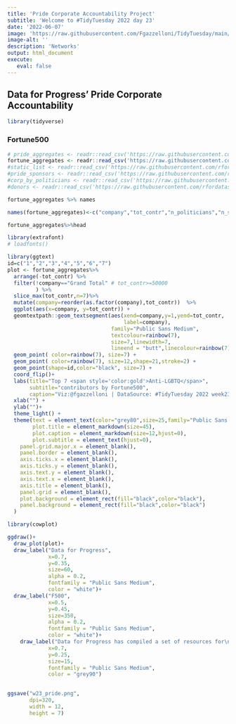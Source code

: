 ```yaml
---
title: 'Pride Corporate Accountability Project'
subtitle: 'Welcome to #TidyTuesday 2022 day 23'
date: '2022-06-07'
image: 'https://raw.githubusercontent.com/Fgazzelloni/TidyTuesday/main/data/2022/w23_pride/w23_pride.png'
image-alt: ''
description: 'Networks'
output: html_document
execute: 
   eval: false
---
```





## Data for Progress’ Pride Corporate Accountability

```r
library(tidyverse)
```


### Fortune500 

```r
# pride_aggregates <- readr::read_csv('https://raw.githubusercontent.com/rfordatascience/tidytuesday/master/data/2022/2022-06-07/pride_aggregates.csv')
fortune_aggregates <- readr::read_csv('https://raw.githubusercontent.com/rfordatascience/tidytuesday/master/data/2022/2022-06-07/fortune_aggregates.csv')
#static_list <- readr::read_csv('https://raw.githubusercontent.com/rfordatascience/tidytuesday/master/data/2022/2022-06-07/static_list.csv')
#pride_sponsors <- readr::read_csv('https://raw.githubusercontent.com/rfordatascience/tidytuesday/master/data/2022/2022-06-07/pride_sponsors.csv')
#corp_by_politicians <- readr::read_csv('https://raw.githubusercontent.com/rfordatascience/tidytuesday/master/data/2022/2022-06-07/corp_by_politicians.csv')
#donors <- readr::read_csv('https://raw.githubusercontent.com/rfordatascience/tidytuesday/master/data/2022/2022-06-07/donors.csv')

```

```r
fortune_aggregates %>% names
```
```r
names(fortune_aggregates)<-c("company","tot_contr","n_politicians","n_states")
```


```r
fortune_aggregates%>%head
```


```r
library(extrafont)
# loadfonts()
```


```r
library(ggtext)
id=c("1","2","3","4","5","6","7")
plot <- fortune_aggregates%>%
  arrange(-tot_contr) %>%
  filter(!company=="Grand Total" # tot_contr>=50000
         ) %>%
  slice_max(tot_contr,n=7)%>%
  mutate(company=reorder(as.factor(company),tot_contr))  %>%
  ggplot(aes(x=company, y=tot_contr)) +
  geomtextpath::geom_textsegment(aes(xend=company,y=1,yend=tot_contr,
                                     label=company),
                                 family="Public Sans Medium",
                                 textcolour=rainbow(7),
                                 size=7,linewidth=7,
                                 lineend = "butt",linecolour=rainbow(7)) +
  geom_point( color=rainbow(7), size=7) +
  geom_point( color=rainbow(7), size=12,shape=21,stroke=2) +
  geom_point(shape=id,color="black", size=7) +
  coord_flip()+
  labs(title="Top 7 <span style='color:gold'>Anti-LGBTQ</span>",
       subtitle="contributors by Fortune500",
       caption="Viz:@fgazzelloni | DataSource: #TidyTuesday 2022 week23 -<span style='color:#4b2d8f'>Data for Progress’ Pride Corporate Accountability</span>")+
  xlab("") +
  ylab("")+
  theme_light() +
  theme(text = element_text(color="grey80",size=25,family="Public Sans Medium"),
        plot.title = element_markdown(size=45),
        plot.caption = element_markdown(size=12,hjust=0),
        plot.subtitle = element_text(hjust=0),
    panel.grid.major.x = element_blank(),
    panel.border = element_blank(),
    axis.ticks.x = element_blank(),
    axis.ticks.y = element_blank(),
    axis.text.y = element_blank(),
    axis.text.x = element_blank(),
    axis.title = element_blank(),
    panel.grid = element_blank(),
    plot.background = element_rect(fill="black",color="black"),
    panel.background = element_rect(fill="black",color="black")
  ) 
```




```r
library(cowplot)

ggdraw()+
  draw_plot(plot)+
  draw_label("Data for Progress",
             x=0.7,
             y=0.35,
             size=60,
             alpha = 0.2,
             fontfamily = "Public Sans Medium",
             color = "white")+
  draw_label("F500",
             x=0.5,
             y=0.45,
             size=350,
             alpha = 0.2,
             fontfamily = "Public Sans Medium",
             color = "white")+
    draw_label("Data for Progress has compiled a set of resources for\nactivists, employees, community leaders, and lawmakers\nto push back on these policies and the prejudice powering them.",
             x=0.7,
             y=0.25,
             size=15,
             fontfamily = "Public Sans Medium",
             color = "grey90")
  

ggsave("w23_pride.png",
       dpi=320,
       width = 12,
       height = 7)
```





